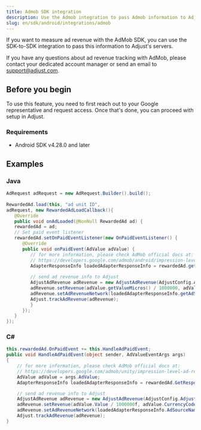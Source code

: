 ```yaml
---
title: Admob SDK integration
description: Use the Admob integration to pass Admob information to Adjust's servers.
slug: en/sdk/android/integrations/admob
---
```


If you want to measure ad revenue with the AdMob SDK, you can use the SDK-to-SDK integration to pass this information to Adjust's servers.

<Callout type="note">

If you have any questions about ad revenue tracking with AdMob, please contact your dedicated account manager or send an email to support@adjust.com.

</Callout>

## Before you begin

To use this feature, you need to first reach out to your Google representative and request access. Once that's done, you can proceed with setup in Adjust.

### Requirements

- Android SDK v4.28.0 and later 

## Examples

<Tabs>
<Tab>

### Java

```java
AdRequest adRequest = new AdRequest.Builder().build();
 
RewardedAd.load(this, "ad unit ID",
adRequest, new RewardedAdLoadCallback(){
   @Override
   public void onAdLoaded(@NonNull RewardedAd ad) {
   rewardedAd = ad;
   // Set paid event listener
   rewardedAd.setOnPaidEventListener(new OnPaidEventListener() {
      @Override
      public void onPaidEvent(AdValue adValue) {
         // for more information, please check AdMob official docs at:
         // https://developers.google.com/admob/android/impression-level-ad-revenue
         AdapterResponseInfo loadedAdapterResponseInfo = rewardedAd.getResponseInfo().getLoadedAdapterResponseInfo();
         
         // send ad revenue info to Adjust
         AdjustAdRevenue adRevenue = new AdjustAdRevenue(AdjustConfig.AD_REVENUE_ADMOB);
         adRevenue.setRevenue(adValue.getValueMicros() / 1000000, adValue.getCurrencyCode());
         adRevenue.setAdRevenueNetwork(loadedAdapterResponseInfo.getAdSourceName());
         Adjust.trackAdRevenue(adRevenue);
         }
      });
   }
});
```

</Tab>
<Tab>

### C#

```c#
this.rewardedAd.OnPaidEvent += this.HandleAdPaidEvent;
public void HandleAdPaidEvent(object sender, AdValueEventArgs args)
{
    // for more information, please check AdMob official docs at:
    // https://developers.google.com/admob/unity/impression-level-ad-revenue
    AdValue adValue = args.AdValue;
    AdapterResponseInfo loadedAdapterResponseInfo = rewardedAd.GetResponseInfo().GetLoadedAdapterResponseInfo();

    // send ad revenue info to Adjust
    AdjustAdRevenue adRevenue = new AdjustAdRevenue(AdjustConfig.AdjustAdRevenueSourceAdMob);
    adRevenue.setRevenue(adValue.Value / 1000000f, adValue.CurrencyCode);
    adRevenue.setAdRevenueNetwork(loadedAdapterResponseInfo.AdSourceName)
    Adjust.trackAdRevenue(adRevenue);
}
```

</Tab>
</Tabs>
